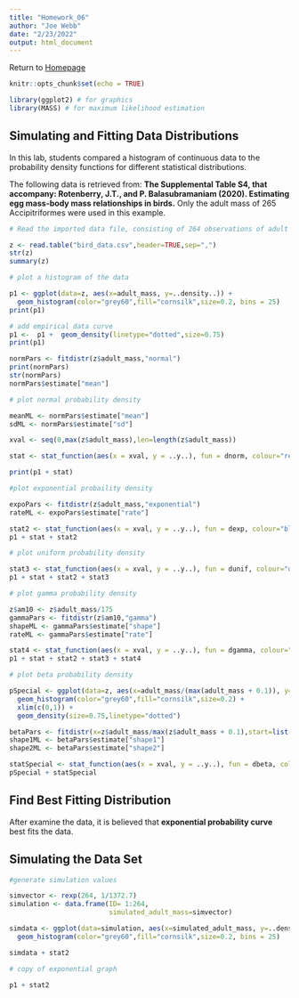 ```yaml
---
title: "Homework_06"
author: "Joe Webb"
date: "2/23/2022"
output: html_document
---
```

Return to [Homepage](index.html)

```r
knitr::opts_chunk$set(echo = TRUE)

library(ggplot2) # for graphics
library(MASS) # for maximum likelihood estimation
```

## Simulating and Fitting Data Distributions
In this lab, students compared a histogram of continuous data to the probability density functions for different statistical distributions.

The following data is retrieved from: **The Supplemental Table S4, that accompany:  Rotenberry, J.T., and P. Balasubramaniam (2020).  Estimating egg mass-body mass relationships in birds.** Only the adult mass of 265 Accipitriformes were used in this example.


``` r
# Read the imported data file, consisting of 264 observations of adult Accipitriformes and their respective body masses. 

z <- read.table("bird_data.csv",header=TRUE,sep=",")
str(z)
summary(z)
```


``` r
# plot a histogram of the data

p1 <- ggplot(data=z, aes(x=adult_mass, y=..density..)) +
  geom_histogram(color="grey60",fill="cornsilk",size=0.2, bins = 25) 
print(p1)
```

``` r
# add empirical data curve
p1 <-  p1 +  geom_density(linetype="dotted",size=0.75)
print(p1)
```

``` r
normPars <- fitdistr(z$adult_mass,"normal")
print(normPars)
str(normPars)
normPars$estimate["mean"]

```

``` r
# plot normal probability density

meanML <- normPars$estimate["mean"]
sdML <- normPars$estimate["sd"]

xval <- seq(0,max(z$adult_mass),len=length(z$adult_mass))

stat <- stat_function(aes(x = xval, y = ..y..), fun = dnorm, colour="red", n = length(z$adult_mass), args = list(mean = meanML, sd = sdML))

print(p1 + stat)

```

``` r
#plot exponential probaility density

expoPars <- fitdistr(z$adult_mass,"exponential")
rateML <- expoPars$estimate["rate"]

stat2 <- stat_function(aes(x = xval, y = ..y..), fun = dexp, colour="blue", n = length(z$adult_mass), args = list(rate=rateML))
p1 + stat + stat2
```

``` r
# plot uniform probability density

stat3 <- stat_function(aes(x = xval, y = ..y..), fun = dunif, colour="darkgreen", n = length(z$adult_mass), args = list(min=min(z$adult_mass), max=max(z$adult_mass)))
p1 + stat + stat2 + stat3
```

``` r
# plot gamma probability density

z$am10 <- z$adult_mass/175
gammaPars <- fitdistr(z$am10,"gamma")
shapeML <- gammaPars$estimate["shape"]
rateML <- gammaPars$estimate["rate"]

stat4 <- stat_function(aes(x = xval, y = ..y..), fun = dgamma, colour="brown", n = length(z$adult_mass), args = list(shape=shapeML, rate=rateML))
p1 + stat + stat2 + stat3 + stat4
```

``` r
# plot beta probability density

pSpecial <- ggplot(data=z, aes(x=adult_mass/(max(adult_mass + 0.1)), y=..density..)) +
  geom_histogram(color="grey60",fill="cornsilk",size=0.2) + 
  xlim(c(0,1)) +
  geom_density(size=0.75,linetype="dotted")

betaPars <- fitdistr(x=z$adult_mass/max(z$adult_mass + 0.1),start=list(shape1=1,shape2=2),"beta")
shape1ML <- betaPars$estimate["shape1"]
shape2ML <- betaPars$estimate["shape2"]

statSpecial <- stat_function(aes(x = xval, y = ..y..), fun = dbeta, colour="orchid", n = length(z$adult_mass), args = list(shape1=shape1ML,shape2=shape2ML))
pSpecial + statSpecial
```

## Find Best Fitting Distribution
After examine the data, it is believed that **exponential probability curve** best fits the data. 

## Simulating the Data Set
``` r
#generate simulation values

simvector <- rexp(264, 1/1372.7)
simulation <- data.frame(ID= 1:264,
                         simulated_adult_mass=simvector)

simdata <- ggplot(data=simulation, aes(x=simulated_adult_mass, y=..density..)) +
  geom_histogram(color="grey60",fill="cornsilk",size=0.2, bins = 25) 

simdata + stat2
```
``` r
# copy of exponential graph

p1 + stat2
```
